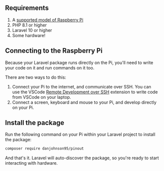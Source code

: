 ## Requirements

1. A [supported model of Raspberry Pi](/supported-hardware)
2. PHP 8.1 or higher
3. Laravel 10 or higher
4. Some hardware!

## Connecting to the Raspberry Pi

Because your Laravel package runs directly on the Pi, you'll need to write your code on it and run commands on it too.

There are two ways to do this:

1) Connect your Pi to the internet, and communicate over SSH. You can use the VSCode [Remote Development over SSH](https://code.visualstudio.com/docs/remote/ssh) extension to write code from VSCode on your laptop.
2) Connect a screen, keyboard and mouse to your Pi, and develop directly on your Pi.

## Install the package

Run the following command on your Pi within your Laravel project to install the package:

```bash
composer require danjohnson95/pinout
```

And that's it. Laravel will auto-discover the package, so you're ready to start interacting with hardware.
